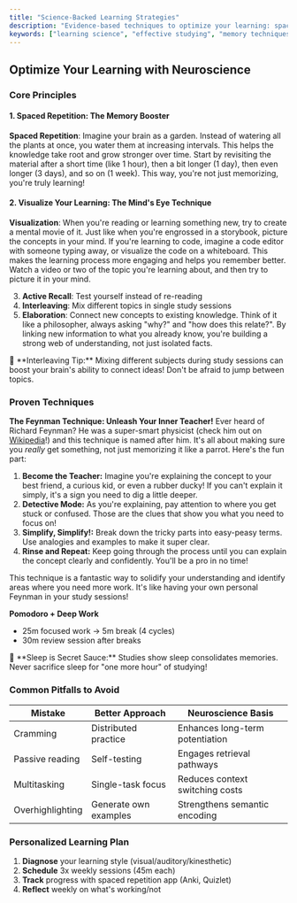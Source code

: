 ```yaml
---
title: "Science-Backed Learning Strategies"
description: "Evidence-based techniques to optimize your learning: spaced repetition, active recall, cognitive load theory, and more"
keywords: ["learning science", "effective studying", "memory techniques", "spaced repetition", "active recall"]
---
```


## Optimize Your Learning with Neuroscience

### Core Principles
#### 1. Spaced Repetition: The Memory Booster
**Spaced Repetition**:  Imagine your brain as a garden. Instead of watering all the plants at once, you water them at increasing intervals. This helps the knowledge take root and grow stronger over time. Start by revisiting the material after a short time (like 1 hour), then a bit longer (1 day), then even longer (3 days), and so on (1 week). This way, you're not just memorizing, you're truly learning!

#### 2. Visualize Your Learning: The Mind's Eye Technique
**Visualization**: When you're reading or learning something new, try to create a mental movie of it. Just like when you're engrossed in a storybook, picture the concepts in your mind. If you're learning to code, imagine a code editor with someone typing away, or visualize the code on a whiteboard. This makes the learning process more engaging and helps you remember better. Watch a video or two of the topic you're learning about, and then try to picture it in your mind.

3. **Active Recall**: Test yourself instead of re-reading
4. **Interleaving**: Mix different topics in single study sessions
5. **Elaboration**: Connect new concepts to existing knowledge. Think of it like a philosopher, always asking "why?" and "how does this relate?". By linking new information to what you already know, you're building a strong web of understanding, not just isolated facts.

<Note type="tip">
  🧠 **Interleaving Tip:** Mixing different subjects during study sessions can boost your brain's ability to connect ideas! Don't be afraid to jump between topics.
</Note>

### Proven Techniques
**The Feynman Technique: Unleash Your Inner Teacher!**
Ever heard of Richard Feynman? He was a super-smart physicist (check him out on [Wikipedia](https://en.wikipedia.org/wiki/Richard_Feynman)!) and this technique is named after him. It's all about making sure you *really* get something, not just memorizing it like a parrot. Here's the fun part:

1.  **Become the Teacher:** Imagine you're explaining the concept to your best friend, a curious kid, or even a rubber ducky! If you can't explain it simply, it's a sign you need to dig a little deeper.
2.  **Detective Mode:** As you're explaining, pay attention to where you get stuck or confused. Those are the clues that show you what you need to focus on!
3.  **Simplify, Simplify!:** Break down the tricky parts into easy-peasy terms. Use analogies and examples to make it super clear.
4.  **Rinse and Repeat:** Keep going through the process until you can explain the concept clearly and confidently. You'll be a pro in no time!

This technique is a fantastic way to solidify your understanding and identify areas where you need more work. It's like having your own personal Feynman in your study sessions!

**Pomodoro + Deep Work**  
- 25m focused work → 5m break (4 cycles)  
- 30m review session after breaks

<Note type="tip">
  🧠 **Sleep is Secret Sauce:** Studies show sleep consolidates memories. 
  Never sacrifice sleep for "one more hour" of studying!
</Note>

### Common Pitfalls to Avoid
| Mistake          | Better Approach               | Neuroscience Basis                 |
|------------------|-------------------------------|------------------------------------|
| Cramming         | Distributed practice          | Enhances long-term potentiation   |
| Passive reading  | Self-testing                   | Engages retrieval pathways        |
| Multitasking     | Single-task focus              | Reduces context switching costs    |
| Overhighlighting | Generate own examples          | Strengthens semantic encoding      |

### Personalized Learning Plan
1. **Diagnose** your learning style (visual/auditory/kinesthetic)  
2. **Schedule** 3x weekly sessions (45m each)  
3. **Track** progress with spaced repetition app (Anki, Quizlet)  
4. **Reflect** weekly on what's working/not

<CardGrid>
  <Card
    title="Study Schedule Template"
    subtitle="PDF Download"
    description="Pre-made timetable using spaced repetition principles"
    href="/downloads/learning-schedule.pdf"
  />
  <Card
    title="Further Reading"
    subtitle="Research Papers"
    description="Original studies on cognitive load theory and memory"
    href="/references/learning-science"
  />
</CardGrid>